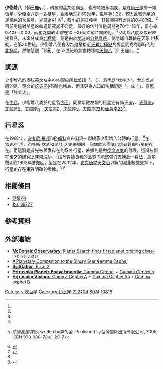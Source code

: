 {{Starbox begin
| name = 少衛增八<br>仙王座γ A / B
}}
{{Starbox image
| image=[[File:Cepheus_constellation_map.png|250px]]
| caption=少衛增八的位置}}
{{Starbox observe
| epoch = [[J2000.0|J2000.0]]
| constell=[[仙王座|仙王座]]
| 星官 = [[紫微左垣|左垣]]（[[紫微垣|紫微垣]]）
| ra = {{RA|23|39|20.8}}<ref name="hipparcos"/>
| dec = {{DEC|+77|37|56}}<ref name="hipparcos"/>
| appmag_v = 3.22 / ?
}}
{{Starbox character
| class = M4V<ref name="Neuhäuser2007"/>
| r-i = <!--R-I color-->
| v-r = <!--V-R color-->
| b-v = 1.03 / ?
| u-b = 0.94 / ?
| variable = 可疑的
}}
{{Starbox astrometry
| radial_v = 8.8
| prop_mo_ra = -47.96 ± 0.45<ref name="hipparcos"/>
| prop_mo_dec = 126.59 ± 0.40<ref name="hipparcos"/>
| parallax = 72.69
| p_error = 0.41
| parallax_footnote = <ref name="Neuhäuser2007"/>
| absmag_v = 2.51
}}
{{Starbox orbit
| reference = <ref name="Neuhäuser2007"/>
| primary = A
| name = B
| period = 67.5 ± 1.4
| axis = 1.467 ± 0.046
| axis_unitless = 20.18 ± 0.66 AU
| eccentricity = 0.4112 ± 0.0063
| periarg = 161.01 ± 0.40
| node = 18.04 ± 0.98
| inclination = 119.3 ± 1.0
| periastron = 1991.605 ± 0.031
}}
{{Starbox visbin
| name =仙王座γB
| period = 74
| axis = 18.5 AU, ?
| eccentricity = 0.36
| inclination = ?
| node = ?
| periastron = ?
}}
{{Starbox detail
| mass = 1.6 / 0.4
| radius = 4.7 / 0.5<ref name=aj118_6_3032/>
| luminosity = 10.6 / ?
| temperature = 4,900 / 3,500
| metal = 89-186%
| rotation = 781 days / ?
| age = 3×10<sup>9</sup>
}}
{{Starbox catalog
| names = 仙王座35，[[Henry_L._Giclas_catalogue|Gl]] 903, [[Harvard_Revised_catalogue|HR]] 8974, [[Bonner_Durchmusterung|BD]] +76°928, [[亨利·德雷伯星表|HD]] 222404, [[General_Catalogue_of_Trigonometric_Parallaxes|GCTP]] 5725.00, [[Smithsonian_Astrophysical_Observatory|SAO]] 10818, FK5 893, [[Hipparcos_catalogue|HIP]] 116727. }}
{{Starbox end}}

'''少衛增八'''（'''仙王座γ'''，{{lang|en|'''Gamma Cephei'''}}），傳統的英文名稱是{{lang|en|'''Alrai'''}}，也有時被稱為{{lang|en|'''Errai'''}}或{{lang|en|'''Er Rai'''}}，是在[[仙王座|仙王座]]的一顆[[恆星|恆星]]。少衛增八是一對雙星，距離地球約50[[光年|光年]]，[[視星等|視星等]]3.22，較大且較亮星的是橘色的[[次巨星|次巨星]]，[[恆星光譜|光譜]]為K1 IV<ref name="torres07" />，較小的是[[紅矮星|紅矮星]]，其質量只有[[太陽|太陽]]的0.409倍。<ref name="Neuhäuser2007"/>目前對這對雙星的軌道研究尚不充足，最好的估計值是周期為70年±16年，離心率0.439 ±0.06，兩星之間的距離在10～29[[天文單位|天文單位]]間變化。<ref name=baas25_1319/>少衛增八能以肉眼直接看見，未來將成為[[北極星|北極星]]，這是由於[[地球|地球]]的[[分點歲差|分點歲差]]，使地球自轉軸在天球上移動。在第30世紀，少衛增八便會因為是最接近[[天極|天球北極點]]的恆星而成為那時代的[[北極星|北極星]]，然後這個「頭銜」在52世紀時將會轉移給[[天鉤八|天鉤八]]（仙王座ι）。<ref name="Neuhäuser2007"/>

== 詞源 ==
少衛增八的傳統英文名字Alrai源自[[阿拉伯語|阿拉伯語]]「'''{{rtl-lang|ar|الراعي}}'''」（{{lang|la|''ar-rā‘ī''}}），意思是"牧羊人"。會造成迷惑的是，英文的[[蛇夫座β|蛇夫座β]]有時也稱為{{lang|la|Alrai}}，但其更為人知的名稱卻是「{{lang|la|''Cebalrai''}}」或「{{lang|la|''Kelb Alrai''}}」，意思是「牧羊犬」。

在[[中國|中國]]，少衛增八屬於{{lang|zh|紫微左垣}}的星官[[少卫|少卫]]。同属紫微左垣的恆星还有仙王座γ、[[左樞|天龍座ι]]、[[上宰|天龍座θ]]、[[少宰|天龍座η]]、[[上弼|天龍座ζ]]、[[天棓二|天龍座ν]]、[[上衛|天龍座73]]和[[少丞|仙后座23]]<ref>{{zh icon}} ''中國星座神話'', written by陳久金. Published by台灣書房出版有限公司, 2005, ISBN 978-986-7332-25-7.</ref>。

== 行星系 ==
在1988年，[[安東尼·羅頓|安東尼·羅頓]]和[[P·賴特|P·賴特]]宣布發現一顆繞著少衛增八公轉的行星。<ref>{{cite journal | author=Campbell et al.| title=A search for substellar companions to solar-type stars | journal=The [[Astrophysical_Journal|Astrophysical Journal]] | volume=331 |year=1988 | pages=902–921| doi=10.1086/166608 | last2=Walker | first2=G. A. H. | last3=Yang | first3=S. | bibcode=1988ApJ...331..902C}}</ref>在1990年代，布魯斯·坎伯和戈登·沃克帶領的一個加拿大團隊也懷疑這顆行星的存在。而這將是首先被證實存在的系外行星，依據的是對[[徑向速度|徑向速度]]的假設，這項技術在後來的研究上非常成功。<ref>{{cite journal|  itle=A planetary system for Gamma Cephei? |journal=British Interplanetary Society|year=1989 | volume=42 |  pages=335–336 |last1=Lawton |first1=A. T. | last2= Wright| first2=P. | bibcode=1989JBIS...42..335L }}</ref>由於數據資料的品質不能堅強的支持此一看法，這項聲明在1992年被撤回，但是在2002年，[[麥克唐納天文台|麥克唐納天文台]]以新的測量數據支持下，行星的存在獲得明確的證據。<ref name="Hatzes2003"/><ref>{{cite journal | url=http://www.journals.uchicago.edu/ApJ/journal/issues/ApJ/v599n2/58179/58179.html | author=Hatzes et al.| title=A Planetary Companion to Gamma Cephei A | journal=The [[Astrophysical_Journal|Astrophysical Journal]] | volume=599 |year=2003 | pages=1383-1394 }}</ref>

{{OrbitboxPlanet begin|name=少衛增八A}}
{{OrbitboxPlanet
| exoplanet = [[少衛增八Ab|b]]
| mass = ≥1.60 ± 0.13
| period = 902.9 ± 3.5
| semimajor = 2.044 ± 0.057
| eccentricity = 0.115 ± 0.058
}}
{{Orbitbox end}}

== 相關條目 ==
*[[時鐘座ι|時鐘座ι]]
*[[格利澤777|格利澤777]]

== 參考資料 ==
{{reflist|refs=

<ref name=aj118_6_3032>{{citation | display-authors=1 | last1=Nordgren | first1=Tyler E. | last2=Germain | first2=M. E. | last3=Benson | first3=J. A. | last4=Mozurkewich | first4=D. | last5=Sudol | first5=J. J. | last6=Elias | first6=N. M., II | last7=Hajian | first7=Arsen R. | last8=White | first8=N. M. | last9=Hutter | first9=D. J. | title=Stellar Angular Diameters of Late-Type Giants and Supergiants Measured with the Navy Prototype Optical Interferometer | journal=The Astronomical Journal | volume=118 | issue=6 | pages=3032–3038 | doi=10.1086/301114 | bibcode=1999AJ....118.3032N |date=December 1999}}</ref>

<ref name="Hatzes2003">{{cite journal | url=http://iopscience.iop.org/0004-637X/599/2/1383/fulltext/ | title=A Planetary Companion to Gamma Cephei A | last1=Hatzes | first1=Artie P. | last2=Cochran | first2=William D. | last3=Endl | first3=Michael | last4=McArthur | first4=Barbara | last5=Paulson | first5=Diane B. | last6=Walker | first6=Gordon A. H. | last7=Campbell | first7=Bruce | last8=Yang | first8=Stephenson | display-authors=1 | journal=The Astrophysical Journal | volume=599 | issue=2 | pages=1383–1394 | year=2003 | arxiv=astro-ph/0305110 | bibcode=2003ApJ...599.1383H | doi=10.1086/379281 | access-date=2013-12-02 | archive-date=2019-12-11 | archive-url=https://web.archive.org/web/20191211122905/http://iopscience.iop.org/0004-637X/599/2/1383/fulltext/ | dead-url=no }}</ref>

<ref name="Neuhäuser2007">{{cite journal | url=http://www.aanda.org/articles/aa/full/2007/05/aa6581-06/aa6581-06.html | title=Direct detection of exoplanet host star companion γ Cep B and revised masses for both stars and the sub-stellar object | last1=Neuhäuser | first1=R. | last2=Mugrauer | first2=M. | last3=Fukagawa | first3=M. | last4=Torres | first4=G. | last5=Schmidt | first5=T. | display-authors=1 | journal=Astronomy and Astrophysics | volume=462 | issue=2 | pages=777–780 | year=2007 | arxiv=astro-ph/0611427 | bibcode=2007A&A...462..777N | doi=10.1051/0004-6361:20066581 | access-date=2013-12-02 | archive-date=2019-08-31 | archive-url=https://web.archive.org/web/20190831212519/https://www.aanda.org/articles/aa/full/2007/05/aa6581-06/aa6581-06.html | dead-url=no }}</ref>

<ref name="torres07">{{cite journal | journal=The [[Astrophysical_Journal|Astrophysical Journal]] | volume=654 | issue=2 | pages=1095–1109 | title=The Planet Host Star γ Cephei: Physical Properties, the Binary Orbit, and the Mass of the Substellar Companion | first1=Guillermo | last1=Torres | year=2007 | doi=10.1086/509715 | bibcode=2007ApJ...654.1095T | arxiv=astro-ph/0609638 }}</ref>

<ref name="hipparcos">{{cite web | url=http://webviz.u-strasbg.fr/viz-bin/VizieR-5?-out.add=.&-source=I/311/hip2&recno=116337 | title=HIP 116727 | work=Hipparcos, the New Reduction | author=van Leeuwen, F. | year=2007 | accessdate=2009-12-06 | archive-date=2019-03-28 | archive-url=https://web.archive.org/web/20190328164651/https://www.aanda.org/articles/aa/full/2007/41/aa8357-07/aa8357-07.html | dead-url=no }}</ref>

<ref name=baas25_1319>{{citation | last1=Garrison | first1=R. F. | title=Anchor Points for the MK System of Spectral Classification | journal=Bulletin of the American Astronomical Society | volume=25 | page=1319 | bibcode=1993AAS...183.1710G | url=http://www.astro.utoronto.ca/~garrison/mkstds.html | accessdate=2012-02-04 | date=December 1993 | archive-date=2019-06-25 | archive-url=https://web.archive.org/web/20190625094716/http://www.astro.utoronto.ca/~garrison/mkstds.html | dead-url=no }}</ref>

}}

== 外部連結 ==
*[http://mcdonaldobservatory.org/news/releases/2002/1009.html '''McDonald Observatory''': Planet Search finds first planet orbiting close-in binary star] {{Wayback|url=http://mcdonaldobservatory.org/news/releases/2002/1009.html |date=20061111134519 }}
*[https://web.archive.org/web/20080726190314/http://austral.as.utexas.edu/planets/gamcep/gamcep.html A Planetary Companion to the Binary Star Gamma Cephei]
*[http://www.solstation.com/stars2/errai2.htm '''SolStation''': Errai 2] {{Wayback|url=http://www.solstation.com/stars2/errai2.htm |date=20080628111107 }}
*[https://web.archive.org/web/20061127050033/http://vo.obspm.fr/exoplanetes/encyclo/star.php?st=Gamma+Cephei '''Extrasolar Planets Encyclopaedia''': Gamma Cephei] + [https://web.archive.org/web/20070311030139/http://vo.obspm.fr/exoplanetes/encyclo/planet.php?p1=Gamma+Cephei&p2=b Gamma Cephei b]
*[http://www.extrasolar.net/startour.asp?StarCatId=normal&StarId=196 '''Extrasolar Visions''': Gamma Cephei A] {{Wayback|url=http://www.extrasolar.net/startour.asp?StarCatId=normal&StarId=196 |date=20070930030619 }} + [http://www.extrasolar.net/planettour.asp?StarCatId=normal&PlanetId=235 Gamma Cephei Ab] {{Wayback|url=http://www.extrasolar.net/planettour.asp?StarCatId=normal&PlanetId=235 |date=20070930031339 }} + [http://www.extrasolar.net/startour.asp?StarCatId=normal&StarId=230 Gamma cephei B] {{Wayback|url=http://www.extrasolar.net/startour.asp?StarCatId=normal&StarId=230 |date=20070930014516 }}
<div style="clear: both"></div>

{{s-start}}
{{s-bef|before=[[勾陳一|勾陳一]]}}
{{s-ttl|title=[[北極星|北極星]]|years=[[第3千禧年|3000]]–[[第6千禧年|5200]]}}
{{s-aft|after=[[天鉤八|天鉤八]]}}
{{end}}

{{仙王座恒星}}
[[Category:次巨星|Category:次巨星]]
[[Category:仙王座|Category:仙王座]]
[[Category:HD和HDE天體|222404]]
[[Category:HR天體|8974]]
[[Category:SAO天體|10818]]